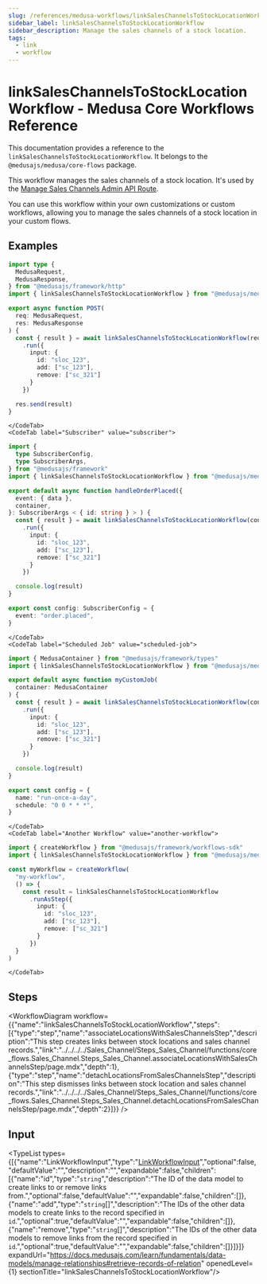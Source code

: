 ```yaml
---
slug: /references/medusa-workflows/linkSalesChannelsToStockLocationWorkflow
sidebar_label: linkSalesChannelsToStockLocationWorkflow
sidebar_description: Manage the sales channels of a stock location.
tags:
  - link
  - workflow
---
```



# linkSalesChannelsToStockLocationWorkflow - Medusa Core Workflows Reference

This documentation provides a reference to the `linkSalesChannelsToStockLocationWorkflow`. It belongs to the `@medusajs/medusa/core-flows` package.

This workflow manages the sales channels of a stock location. It's used by the
[Manage Sales Channels Admin API Route](https://docs.medusajs.com/api/admin#stock-locations\_poststocklocationsidsaleschannels).

You can use this workflow within your own customizations or custom workflows, allowing you
to manage the sales channels of a stock location in your custom flows.

<SourceCodeLink link="https://github.com/medusajs/medusa/blob/3c25aec00616c44b5bd0a66550749708f21aec3e/packages/core/core-flows/src/stock-location/workflows/link-sales-channels-to-stock-location.ts#L41" />

## Examples

<CodeTabs group="workflow-exection">
    <CodeTab label="API Route" value="api-route">
    
```ts title="src/api/workflow/route.ts"
import type {
  MedusaRequest,
  MedusaResponse,
} from "@medusajs/framework/http"
import { linkSalesChannelsToStockLocationWorkflow } from "@medusajs/medusa/core-flows"

export async function POST(
  req: MedusaRequest,
  res: MedusaResponse
) {
  const { result } = await linkSalesChannelsToStockLocationWorkflow(req.scope)
    .run({
      input: {
        id: "sloc_123",
        add: ["sc_123"],
        remove: ["sc_321"]
      }
    })

  res.send(result)
}
```

    </CodeTab>
    <CodeTab label="Subscriber" value="subscriber">
    
```ts title="src/subscribers/order-placed.ts"
import {
  type SubscriberConfig,
  type SubscriberArgs,
} from "@medusajs/framework"
import { linkSalesChannelsToStockLocationWorkflow } from "@medusajs/medusa/core-flows"

export default async function handleOrderPlaced({
  event: { data },
  container,
}: SubscriberArgs < { id: string } > ) {
  const { result } = await linkSalesChannelsToStockLocationWorkflow(container)
    .run({
      input: {
        id: "sloc_123",
        add: ["sc_123"],
        remove: ["sc_321"]
      }
    })

  console.log(result)
}

export const config: SubscriberConfig = {
  event: "order.placed",
}
```

    </CodeTab>
    <CodeTab label="Scheduled Job" value="scheduled-job">
    
```ts title="src/jobs/message-daily.ts"
import { MedusaContainer } from "@medusajs/framework/types"
import { linkSalesChannelsToStockLocationWorkflow } from "@medusajs/medusa/core-flows"

export default async function myCustomJob(
  container: MedusaContainer
) {
  const { result } = await linkSalesChannelsToStockLocationWorkflow(container)
    .run({
      input: {
        id: "sloc_123",
        add: ["sc_123"],
        remove: ["sc_321"]
      }
    })

  console.log(result)
}

export const config = {
  name: "run-once-a-day",
  schedule: "0 0 * * *",
}
```

    </CodeTab>
    <CodeTab label="Another Workflow" value="another-workflow">
    
```ts title="src/workflows/my-workflow.ts"
import { createWorkflow } from "@medusajs/framework/workflows-sdk"
import { linkSalesChannelsToStockLocationWorkflow } from "@medusajs/medusa/core-flows"

const myWorkflow = createWorkflow(
  "my-workflow",
  () => {
    const result = linkSalesChannelsToStockLocationWorkflow
      .runAsStep({
        input: {
          id: "sloc_123",
          add: ["sc_123"],
          remove: ["sc_321"]
        }
      })
  }
)
```

    </CodeTab>
  </CodeTabs>

## Steps

<WorkflowDiagram workflow={{"name":"linkSalesChannelsToStockLocationWorkflow","steps":[{"type":"step","name":"associateLocationsWithSalesChannelsStep","description":"This step creates links between stock locations and sales channel records.","link":"../../../../Sales_Channel/Steps_Sales_Channel/functions/core_flows.Sales_Channel.Steps_Sales_Channel.associateLocationsWithSalesChannelsStep/page.mdx","depth":1},{"type":"step","name":"detachLocationsFromSalesChannelsStep","description":"This step dismisses links between stock location and sales channel records.","link":"../../../../Sales_Channel/Steps_Sales_Channel/functions/core_flows.Sales_Channel.Steps_Sales_Channel.detachLocationsFromSalesChannelsStep/page.mdx","depth":2}]}} />

## Input

<TypeList types={[{"name":"LinkWorkflowInput","type":"[LinkWorkflowInput](../../../../../types/CommonTypes/types/types.CommonTypes.LinkWorkflowInput/page.mdx)","optional":false,"defaultValue":"","description":"","expandable":false,"children":[{"name":"id","type":"`string`","description":"The ID of the data model to create links to or remove links from.","optional":false,"defaultValue":"","expandable":false,"children":[]},{"name":"add","type":"`string`[]","description":"The IDs of the other data models to create links to the record specified in `id`.","optional":true,"defaultValue":"","expandable":false,"children":[]},{"name":"remove","type":"`string`[]","description":"The IDs of the other data models to remove links from the record specified in `id`.","optional":true,"defaultValue":"","expandable":false,"children":[]}]}]} expandUrl="https://docs.medusajs.com/learn/fundamentals/data-models/manage-relationships#retrieve-records-of-relation" openedLevel={1} sectionTitle="linkSalesChannelsToStockLocationWorkflow"/>
